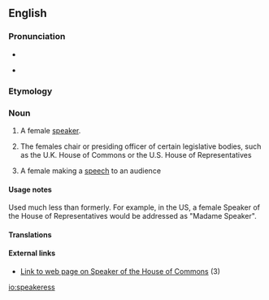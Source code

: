 ==English==

===Pronunciation===
* {{audio|en-us-speaker.ogg|Audio (US)|lang=en}}

* {{rhymes|iːkə(r)|lang=en}}

===Etymology===
{{suffix|speaker|ess|lang=en}}

===Noun===
{{en-noun|es}}

# A female [[speaker]].
# {{label|en|politics}} The females chair or presiding officer of certain legislative bodies, such as the U.K. House of Commons or the U.S. House of Representatives
# A female making a [[speech]] to an audience

====Usage notes====
Used much less than formerly. For example, in the US, a female Speaker of the House of Representatives would be addressed as "Madame Speaker".

====Translations====
{{trans-top|one who speaks}}
{{trans-mid}}
{{trans-bottom}}

{{trans-top|loudspeaker}}
{{trans-mid}}
{{trans-bottom}}

{{trans-top|politics: the chair or presiding officer}}
{{trans-mid}}
{{trans-bottom}}

{{trans-top|one who makes a speech to an audience}}
{{trans-mid}}
{{trans-bottom}}

====External links====
* [http://www.parliament.uk/works/speaker.cfm Link to web page on Speaker of the House of Commons] (3)

[[io:speakeress]]